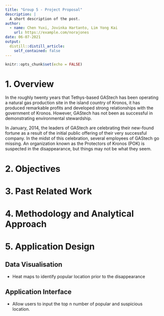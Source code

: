 ```yaml
---
title: "Group 5 - Project Proposal"
description: |
  A short description of the post.
author:
  - name: Chen Yuxi, Jovinka Hartanto, Lim Yong Kai
    url: https://example.com/norajones
date: 06-07-2021
output:
  distill::distill_article:
    self_contained: false
---
```



```r
knitr::opts_chunk$set(echo = FALSE)
```


# 1. Overview
In the roughly twenty years that Tethys-based GAStech has been operating a natural gas production site in the island country of Kronos, it has produced remarkable profits and developed strong relationships with the government of Kronos. However, GAStech has not been as successful in demonstrating environmental stewardship.

In January, 2014, the leaders of GAStech are celebrating their new-found fortune as a result of the initial public offering of their very successful company. In the midst of this celebration, several employees of GAStech go missing. An organization known as the Protectors of Kronos (POK) is suspected in the disappearance, but things may not be what they seem.

# 2. Objectives

# 3. Past Related Work

# 4. Methodology and Analytical Approach

# 5. Application Design

## Data Visualisation
* Heat maps to identify popular location prior to the disappearance

## Application Interface 
* Allow users to input the top n number of popular and suspicious location.
